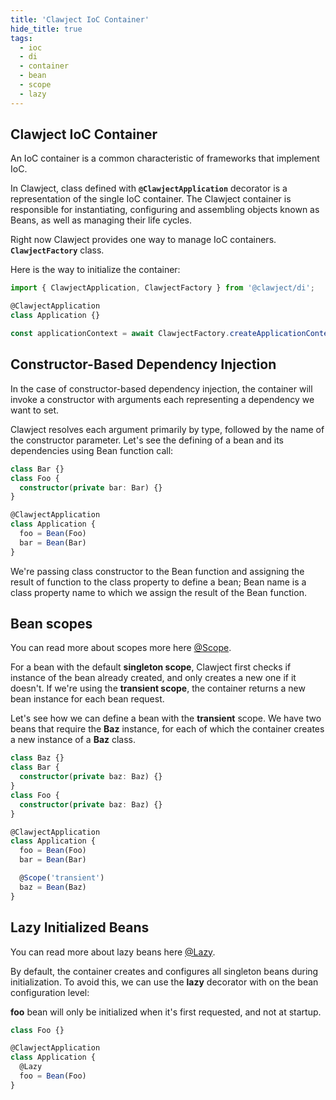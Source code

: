 ```yaml
---
title: 'Clawject IoC Container'
hide_title: true
tags:
  - ioc
  - di
  - container
  - bean
  - scope
  - lazy
---
```


## Clawject IoC Container

An IoC container is a common characteristic of frameworks that implement IoC.

In Clawject, class defined with **`@ClawjectApplication`** decorator is a representation of the single IoC container.
The Clawject container is responsible for instantiating, configuring and assembling objects known as Beans,
as well as managing their life cycles.

Right now Clawject provides one way to manage IoC containers. **`ClawjectFactory`** class.

Here is the way to initialize the container:

```ts
import { ClawjectApplication, ClawjectFactory } from '@clawject/di';

@ClawjectApplication
class Application {}

const applicationContext = await ClawjectFactory.createApplicationContext(Application)
```

## Constructor-Based Dependency Injection

In the case of constructor-based dependency injection,
the container will invoke a constructor with arguments each representing a dependency we want to set.

Clawject resolves each argument primarily by type, followed by the name of the constructor parameter.
Let's see the defining of a bean and its dependencies using Bean function call:

```ts
class Bar {}
class Foo {
  constructor(private bar: Bar) {}
}

@ClawjectApplication
class Application {
  foo = Bean(Foo)
  bar = Bean(Bar)
}
```

We're passing class constructor to the Bean function and assigning the result of function to the class property to define a bean;
Bean name is a class property name to which we assign the result of the Bean function.

## Bean scopes

You can read more about scopes more here [@Scope](/docs/overview/scope.mdx).

For a bean with the default **singleton scope**,
Clawject first checks if instance of the bean already created,
and only creates a new one if it doesn't.
If we're using the **transient scope**, the container returns a new bean instance for each bean request.

Let's see how we can define a bean with the **transient** scope.
We have two beans that require the **Baz** instance,
for each of which the container creates a new instance of a **Baz** class.

```ts
class Baz {}
class Bar {
  constructor(private baz: Baz) {}
}
class Foo {
  constructor(private baz: Baz) {}
}

@ClawjectApplication
class Application {
  foo = Bean(Foo)
  bar = Bean(Bar)

  @Scope('transient')
  baz = Bean(Baz)
}
```

## Lazy Initialized Beans

You can read more about lazy beans here [@Lazy](/docs/overview/lazy.mdx).

By default, the container creates and configures all singleton beans during initialization.
To avoid this, we can use the **lazy** decorator with on the bean configuration level:

**foo** bean will only be initialized when it's first requested, and not at startup.

```ts
class Foo {}

@ClawjectApplication
class Application {
  @Lazy
  foo = Bean(Foo)
}
```
